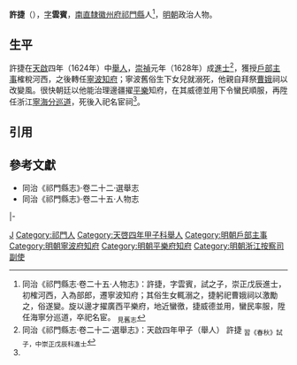 '''許捷'''（{{bd|16世紀||17世紀}}），[[表字|字]]'''雲賓'''，[[南直隸|南直隸]][[徽州府|徽州府]][[祁門縣|祁門縣]]人<ref name=djs>同治《祁門縣志·卷二十五·人物志》：許捷，字雲賓，試之子，崇正戊辰進士，初榷河西，入為部郎，遷寧波知府；其俗生女輒溺之，捷躬祀曹娥祠以激勵之，俗遂變。旋以邊才擢廣西平樂府，地近蠻徼，捷威德並用，蠻民率服，陞任海寧分巡道，卒祀名宦。 <sub>見舊志</sub></ref>，[[明朝|明朝]]政治人物。

==生平==
許捷在[[天啟_(明朝)|天啟]]四年（1624年）中[[舉人|舉人]]，[[崇禎|崇禎]]元年（1628年）成[[進士|進士]]<ref>同治《祁門縣志·卷二十二·選舉志》：天啟四年甲子（舉人） 許捷 <sub>習《春秋》試子，中崇正戊辰科進士</sub></ref>，獲授[[戶部|戶部]][[主事|主事]]榷稅河西，之後轉任[[寧波府|寧波]][[知府|知府]]；寧波舊俗生下女兒就溺死，他親自拜祭[[曹娥|曹娥]]祠以改變風。很快朝廷以他能治理邊疆擢[[平樂府|平樂]]知府，在其威德並用下令蠻民順服，再陞任浙江[[寧海分巡道|寧海分巡道]]，死後入祀名宦祠<ref name=djs/>。

==引用==
{{reflist}}

==參考文獻==
*同治《祁門縣志》·卷二十二·選舉志
*同治《祁門縣志》·卷二十五·人物志

{{start box}}
{{s-off}}
{{s-before|[[張士良|張士良]]}}
{{s-title|明朝寧波府知府|1634年－1636年}}
{{s-after|[[林夢官|林夢官]]}}
|-
{{s-before|[[石愔|石愔]]}}
{{s-title|明朝平樂府知府|1637年－1638年}}
{{s-after|[[唐紹堯|唐紹堯]]}}
{{end box}}

{{崇禎元年戊辰科殿試金榜}}

[[Category:许姓|J]]
[[Category:祁門人|Category:祁門人]]
[[Category:天啓四年甲子科舉人|Category:天啓四年甲子科舉人]]
[[Category:明朝戶部主事|Category:明朝戶部主事]]
[[Category:明朝寧波府知府|Category:明朝寧波府知府]]
[[Category:明朝平樂府知府|Category:明朝平樂府知府]]
[[Category:明朝浙江按察司副使|Category:明朝浙江按察司副使]]